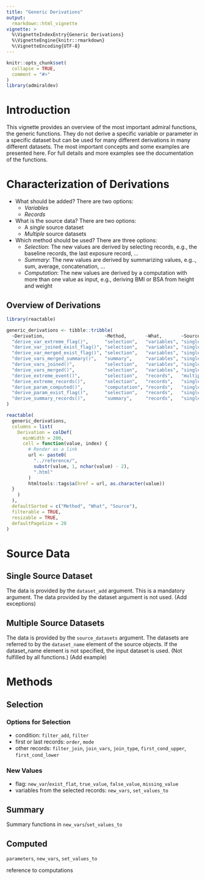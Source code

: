 ```yaml
---
title: "Generic Derivations"
output:
  rmarkdown::html_vignette
vignette: >
  %\VignetteIndexEntry{Generic Derivations}
  %\VignetteEngine{knitr::rmarkdown}
  %\VignetteEncoding{UTF-8}
---
```


```r
knitr::opts_chunk$set(
  collapse = TRUE,
  comment = "#>"
)
library(admiraldev)
```

# Introduction

This vignette provides an overview of the most important admiral functions, the
generic functions. They do not derive a specific variable or parameter in a
specific dataset but can be used for many different derivations in many
different datasets. The most important concepts and some examples are presented
here. For full details and more examples see the documentation of the functions.

# Characterization of Derivations

- What should be added? There are two options:
    - _Variables_
    - _Records_
- What is the source data? There are two options:
    - A _single_ source dataset
    - _Multiple_ source datasets
- Which method should be used? There are three options:
    - _Selection_: The new values are derived by selecting records, e.g., the
    baseline records, the last exposure record, ...
    - _Summary_: The new values are derived by summarizing values, e.g.., sum,
    average, concatenation, ...
    - _Computation_: The new values are derived by a computation with more than
    one value as input, e.g., deriving BMI or BSA from height and weight 

## Overview of Derivations

```r
library(reactable)

generic_derivations <- tibble::tribble(
  ~Derivation,                      ~Method,       ~What,       ~Source,
  "derive_var_extreme_flag()",      "selection",   "variables", "single",
  "derive_var_joined_exist_flag()", "selection",   "variables", "single",
  "derive_var_merged_exist_flag()", "selection",   "variables", "single",
  "derive_vars_merged_summary()",   "summary",     "variables", "single",
  "derive_vars_joined()",           "selection",   "variables", "single",
  "derive_vars_merged()",           "selection",   "variables", "single",
  "derive_extreme_event()",         "selection",   "records",   "multiple",
  "derive_extreme_records()",       "selection",   "records",   "single",
  "derive_param_computed()",        "computation", "records",   "single",
  "derive_param_exist_flag()",      "selection",   "records",   "single",
  "derive_summary_records()",       "summary",     "records",   "single"
)

reactable(
  generic_derivations,
  columns = list(
    Derivation = colDef(
      minWidth = 200,
      cell = function(value, index) {
        # Render as a link
        url <- paste0(
          "../reference/",
          substr(value, 1, nchar(value) - 2),
          ".html"
        )
        htmltools::tags$a(href = url, as.character(value))
  }
    )
  ),
  defaultSorted = c("Method", "What", "Source"),
  filterable = TRUE,
  resizable = TRUE,
  defaultPageSize = 20
)
```

# Source Data

## Single Source Dataset

The data is provided by the `dataset_add` argument. This is a mandatory argument. The data provided by the dataset argument is not used. (Add exceptions) 

## Multiple Source Datasets

The data is provided by the `source_datasets` argument. The datasets are referred to by the `dataset_name` element of the source objects. If the  dataset_name element is not specified, the input dataset is used. (Not fulfilled by all functions.) (Add example)

# Methods

## Selection


### Options for Selection

- condition: `filter_add`, `filter`
- first or last records: `order`, `mode`
- other records: `filter_join`, `join_vars`, `join_type`, `first_cond_upper`, `first_cond_lower`

### New Values

- flag: `new_var`/`exist_flat`, `true_value`, `false_value`, `missing_value`
- variables from the selected records: `new_vars`, `set_values_to`

## Summary

Summary functions in `new_vars`/`set_values_to`

## Computed

`parameters`, `new_vars`, `set_values_to`

reference to computations
